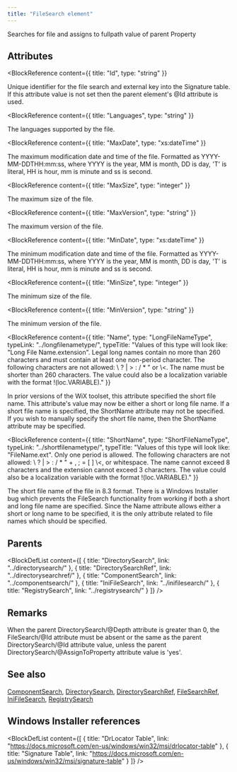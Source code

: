 ```yaml
---
title: "FileSearch element"
---
```



Searches for file and assigns to fullpath value of parent Property


## Attributes

<BlockWrapper>

  <BlockReference
    content={{
      title: "Id",
      type: "string"
    }}
  >
  Unique identifier for the file search and external key into the Signature table. If this attribute value is not set then the parent element's @Id attribute is used.
  </BlockReference>

  <BlockReference
    content={{
      title: "Languages",
      type: "string"
    }}
  >
  The languages supported by the file.
  </BlockReference>

  <BlockReference
    content={{
      title: "MaxDate",
      type: "xs:dateTime"
    }}
  >
  The maximum modification date and time of the file. Formatted as YYYY-MM-DDTHH:mm:ss, where YYYY is the year, MM is month, DD is day, 'T' is literal, HH is hour, mm is minute and ss is second.
  </BlockReference>

  <BlockReference
    content={{
      title: "MaxSize",
      type: "integer"
    }}
  >
  The maximum size of the file.
  </BlockReference>

  <BlockReference
    content={{
      title: "MaxVersion",
      type: "string"
    }}
  >
  The maximum version of the file.
  </BlockReference>

  <BlockReference
    content={{
      title: "MinDate",
      type: "xs:dateTime"
    }}
  >
  The minimum modification date and time of the file. Formatted as YYYY-MM-DDTHH:mm:ss, where YYYY is the year, MM is month, DD is day, 'T' is literal, HH is hour, mm is minute and ss is second.
  </BlockReference>

  <BlockReference
    content={{
      title: "MinSize",
      type: "integer"
    }}
  >
  The minimum size of the file.
  </BlockReference>

  <BlockReference
    content={{
      title: "MinVersion",
      type: "string"
    }}
  >
  The minimum version of the file.
  </BlockReference>

  <BlockReference
    content={{
      title: "Name",
      type: "LongFileNameType",
      typeLink: "../longfilenametype/",
      typeTitle: "Values of this type will look like: \"Long File Name.extension\". Legal long names contain no more than 260 characters and must contain at least one non-period character. The following characters are not allowed: \\ ? | > : / * \" or \\<. The name must be shorter than 260 characters. The value could also be a localization variable with the format !(loc.VARIABLE)."
    }}
  >
  In prior versions of the WiX toolset, this attribute specified the short file name.
   This attribute's value may now be either a short or long file name.
   If a short file name is specified, the ShortName attribute may not be specified.
   If you wish to manually specify the short file name, then the ShortName
   attribute may be specified.
  </BlockReference>

  <BlockReference
    content={{
      title: "ShortName",
      type: "ShortFileNameType",
      typeLink: "../shortfilenametype/",
      typeTitle: "Values of this type will look like: \"FileName.ext\". Only one period is allowed. The following characters are not allowed: \\ ? | > : / * \" + , ; = [ ] \\<, or whitespace. The name cannot exceed 8 characters and the extension cannot exceed 3 characters. The value could also be a localization variable with the format !(loc.VARIABLE)."
    }}
  >
  The short file name of the file in 8.3 format.
   There is a Windows Installer bug which prevents the FileSearch functionality from working
   if both a short and long file name are specified. Since the Name attribute allows either
   a short or long name to be specified, it is the only attribute related to file names which
   should be specified.
  </BlockReference>

</BlockWrapper>


## Parents

<BlockDefList content={[
    {
      title: "DirectorySearch",
      link: "../directorysearch/"
    },
    {
      title: "DirectorySearchRef",
      link: "../directorysearchref/"
    },
    {
      title: "ComponentSearch",
      link: "../componentsearch/"
    },
    {
      title: "IniFileSearch",
      link: "../inifilesearch/"
    },
    {
      title: "RegistrySearch",
      link: "../registrysearch/"
    }
  ]}
/>

## Remarks

When the parent DirectorySearch/@Depth attribute is greater than 0, the FileSearch/@Id attribute must be absent or the same as the parent DirectorySearch/@Id attribute value, unless the parent DirectorySearch/@AssignToProperty attribute value is 'yes'.

## See also
[ComponentSearch](../componentsearch/), [DirectorySearch](../directorysearch/), [DirectorySearchRef](../directorysearchref/), [FileSearchRef](../filesearchref/), [IniFileSearch](../inifilesearch/), [RegistrySearch](../registrysearch/)

## Windows Installer references

<BlockDefList content={[
    {
      title: "DrLocator Table",
      link: "https://docs.microsoft.com/en-us/windows/win32/msi/drlocator-table"
    },
    {
      title: "Signature Table",
      link: "https://docs.microsoft.com/en-us/windows/win32/msi/signature-table"
    }
  ]}
/>
